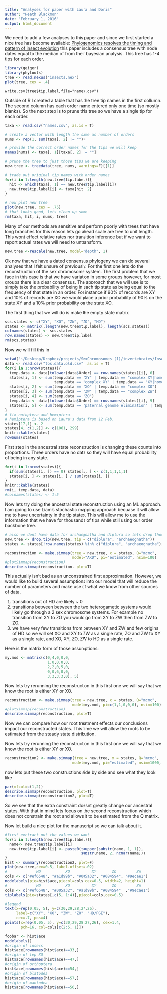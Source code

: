 ```yaml
---
title: "Analyses for paper with Laura and Doris"
author: "Heath Blackmon"
date: "February 1, 2016"
output: html_document
---
```

We need to add a few analyses to this paper and since we first started a nice tree has become available: [Phylogenomics resolves the timing and pattern of insect evolution](http://science.sciencemag.org.ezp1.lib.umn.edu/content/346/6210/763.full.pdf+html?) this paper includes a consensus tree with node dates equal to the median of from their bayesian analysis.  This tree has 1-4 tips for each order.

```r
library(geiger)
library(phytools)
tree <- read.nexus("insects.nex")
plot(tree, cex = .4)
```
```write.csv(tree$tip.label,file="names.csv")```

Outside of R I created a table that has the tree tip names in the first collumn.  The second column has each order name entered only one time (so mostly blanks). So the next step is to prune this tree so we have a single tip for each order.

```r
taxa <- read.csv("names.csv", as.is = T)

# create a vector with length the same as number of orders
nums <- rep(1, sum(taxa[, 2] != ""))

# provide the correct order names for the tips we will keep
names(nums) <- taxa[, 1][taxa[, 2] != ""]

# prune the tree to just those tips we are keeping
new.tree <- treedata(tree, nums, warnings=F)[[1]]

# trade out original tip names with order names
for(i in 1:length(new.tree$tip.label)){
  hit <- which(taxa[, 1] == new.tree$tip.label[i])
  new.tree$tip.label[i] <- taxa[hit, 2]
}

# now plot new tree
plot(new.tree, cex = .75)
# that looks good, lets clean up some
rm(taxa, hit, i, nums, tree)

```

Many of our methods are sensitive and perform poorly with trees that have long branches for this reason lets go ahead scale are tree to unit length.  This wont effect relative rates nor transition inference but if we want to report actual rates we will need to untransform.

```r

new.tree <-rescale(new.tree, model="depth", 1)
```


Ok now that we have a dated consensus phylogeny we can do several analyses that I felt unsure of previously.  For the first one lets do the reconstruction of the sex chromosome system.  The first problem that we face in this case is that we have variation in some groups however, for most groups there is a clear consensus.  The approach that we will use is to simply take the probability of being in each tip state as being equal to the frequency of that state in an order.  For instance if 90% of records are XY and 10% of records are XO we would place a prior probability of 90% on the state XY and a 10% prior probability on the state XO.

The first thing that we will do is make the empty state matrix
```r
scs.states <- c("XY", "XO", "ZW", "ZO", "HD")
states <- matrix(,length(new.tree$tip.label), length(scs.states))
colnames(states) <- scs.states
row.names(states) <- new.tree$tip.label
rm(scs.states)
```

Now we will fill this in
```r
setwd("~/Desktop/Dropbox/projects/SexChromosomes (1)/invertebrates/InsectReview/new.version/data")
data <- read.csv("tos.data.old.csv", as.is = T)
for(i in 1:nrow(states)){
  temp.data <- data[tolower(data$Order) == row.names(states)[i], 6]
  states[i, 1] <- sum(temp.data == "XY" | temp.data == "complex XY|homomorphic" | 
                      temp.data == "complex XY" | temp.data == "XY|homomorphic")
  states[i, 2] <- sum(temp.data == "XO" | temp.data == "complex XO")
  states[i, 3] <- sum(temp.data == "ZW" | temp.data == "complex ZW")
  states[i, 4] <- sum(temp.data == "ZO")
  temp.data <- data[tolower(data$Order) == row.names(states)[i], 9]
  states[i, 5] <- sum(temp.data == "paternal genome elimination" | temp.data == "arrhenotoky")
}
# fix notoptera and hemiptera
# hemiptera is based on Laura's data from 12 Feb.
states[17,1] <- 2
states[4, c(1,2)] <- c(1061, 299)
knitr::kable(states)
rowSums(states)
```



First step in the ancestral state reconstruction is changing these counts into proportions.  Three orders have no data so they will have equal probability of being in any state.
```r
for(i in 1:nrow(states)){
  if(sum(states[i, ]) == 0) states[i, ] <- c(1,1,1,1,1)
  states[i, ] <- states[i, ] / sum(states[i, ])
}
knitr::kable(states)
rm(i, temp.data, data)
#colnames(states) <- 1:5
```

Now lets try doing the ancestral state reconstruction using an ML approach.  I am going to use Liam's stochastic mapping approach becuase it will allow me to have uncertainty in the tip states.  This will allow me to use the information that we have for thousands of tips while still using our order backbone tree.

```r
# also we dont have data for archaegnatha and diplura so lets drop those from the analysis
new.tree <- drop.tip(new.tree, tip = c("diplura", "archaeognatha"))
states <- states[!row.names(states) %in% c("diplura", "archaeognatha"),]

reconstruction <- make.simmap(tree = new.tree, x = states, Q="mcmc",
                              model="ARD", pi="estimated", nsim=100)
#plotSimmap(reconstruction)
describe.simmap(reconstruction, plot=T)

```

This actually isn't bad as an unconstrained first approximation.  However, we would like to build several assumptions into our model that will reduce the number of parameters and make use of what we know from other sources of data.

1. transitions out of HD are likely ~ 0
2. transitions between between the two heterogametic systems would likely go through a 2 sex chromosome systems.  For example no transition from XY to ZO you would go from XY to ZW then from ZW to ZO.
3. we have very few transitions from between XY and ZW and few origins of HD so we will set XO and XY to ZW as a single rate, ZO and ZW to XY as a single rate, and XO, XY, ZO, ZW to HD as a single rate.

Here is the matrix form of those assumptions:

```r
my.mod <- matrix(c(0,4,0,0,0,
                   1,0,0,0,0,
                   2,2,0,5,0,
                   0,0,6,0,0,
                   3,3,3,3,0), 5)

```

Now lets try rerunning the reconstruction in this first one we will say that we know the root is either XY or XO.

```r
reconstruction <- make.simmap(tree = new.tree, x = states, Q="mcmc",
                              model=my.mod, pi=c(1,1,0,0,0), nsim=100)
#plotSimmap(reconstruction)
describe.simmap(reconstruction, plot=T)
```

Now we can compare how our root treatment effects our conclusions impact our reconstructed states. This time we will allow the roots to be estimated from the steady state distribution.

Now lets try rerunning the reconstruction in this first one we will say that we know the root is either XY or XO.

```r
reconstruction2 <- make.simmap(tree = new.tree, x = states, Q="mcmc",
                              model=my.mod, pi="estimated", nsim=1000, message=F)
```

now lets put these two constructions side by side and see what they look like

```r
par(mfcol=c(1,2))
describe.simmap(reconstruction, plot=T)
describe.simmap(reconstruction2, plot=T)

```

So we see that the extra constraint doesnt greatly change our ancestral states.  With that in mind lets focus on the second reconstruction which does not constrain the root and allows it to be estimated from the Q matrix.

Now let build a nice plot for the manuscript so we can talk about it.

```r
#first exctract out the values we want
for(i in 1:length(new.tree$tip.label)){
  name<- new.tree$tip.label[i]
  new.tree$tip.label[i] <- paste0(toupper(substr(name, 1, 1)), 
                                  substr(name, 2, nchar(name)))
}
hist <- summary(reconstruction2, plot=F)
plot(new.tree,cex=0.5, label.offset=.02)
#             HD           XO          XY       ZO         ZW
cols <- c("#ef6548", "#a1d99b", "#005a32", "#084594", "#9ecae1")
nodelabels(pie=hist$ace,piecol=cols,cex=0.5, width=2, height=1)
#             HD           XO          XY       ZO         ZW
cols <- c("#ef6548", "#005a32", "#a1d99b", "#084594"  ,"#9ecae1")
tiplabels(pie=states[,c(5, 1:4)],piecol=cols,cex=0.5)

#legend
text(x=rep(0.05, 5), y=c(30,29,28,27,26),
     label=c("XY", "XO", "ZW", "ZO", "HD/PGE"),
     cex=.7, pos=4)
points(x=rep(0.05, 5), y=c(30,29,28,27,26), cex=1.4,
       pch=16, col=cols[c(2:5, 1)])

foobar <- hist$ace
nodelabels()
#origin of insecs
hist$ace[rownames(hist$ace)==33,]
#origin of lep XO
hist$ace[rownames(hist$ace)==47,]
#origin of orthoptera
hist$ace[rownames(hist$ace)==54,]
#origin of blatodea
hist$ace[rownames(hist$ace)==57,]
#origin of mantodea
hist$ace[rownames(hist$ace)==56,]
```


